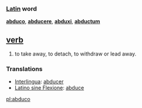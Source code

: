 === [[Latin]] word ===
'''[[abduco]]''', '''[[abducere]]''', '''[[abduxi]]''', '''[[abductum]]'''

== [[verb]] ==
#to take away, to detach, to withdraw or lead away.

=== Translations ===
*[[Interlingua]]: [[abducer]]
*[[Latino sine Flexione]]: [[abduce]]

[[pl:abduco]]